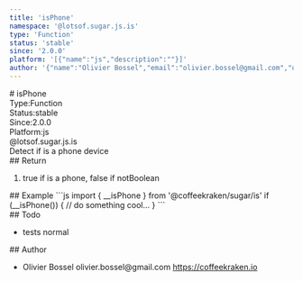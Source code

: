 ```yaml
---
title: 'isPhone'
namespace: '@lotsof.sugar.js.is'
type: 'Function'
status: 'stable'
since: '2.0.0'
platform: '[{"name":"js","description":""}]'
author: '{"name":"Olivier Bossel","email":"olivier.bossel@gmail.com","url":"https://coffeekraken.io"}'
---
```

<div class="docmap-mdx">
# isPhone
<div class="_metas">
<div class="_type"><span class="_type-label">Type:</span><span class="_type-value">Function</span></div>
<div class="_status"><span class="_status-label">Status:</span><span class="_status-value -stable">stable</span></div>
<div class="_since"><span class="_since-label">Since:</span><span class="_since-value">2.0.0</span></div>
<div class="_platform"><span class="_platform-label">Platform:</span><span class="_platform-value">js</span></div>
</div>
<div class="_namespace">@lotsof.sugar.js.is</div>
<div class="_description">
Detect if is a phone device
</div>
<div class="_return">
## Return
<ol class="_list">
<li class="_item">
<span class="_description">true if is a phone, false if not</span><span class="_default"></span><span class="_type">Boolean</span>
</li>
</ol>
</div>
<div class="_examples">
## Example
```js
import { __isPhone } from '@coffeekraken/sugar/is'
if (__isPhone()) {
  // do something cool...
}
```
</div>
<div class="_todo">
## Todo
<ul class="_list">
<li class="_item">
<span class="_description">tests</span>
<span class="_priority -normal">normal</span>
</li>
</ul>
</div>
<div class="_author">
## Author
<ul class="_list">
<li class="_item">
<span class="_name">Olivier Bossel</span>
<span class="_email">olivier.bossel@gmail.com</span>
<a href="https://coffeekraken.io" target="_blank" class="_url">https://coffeekraken.io</a>
</li>
</ul>
</div>
</div>